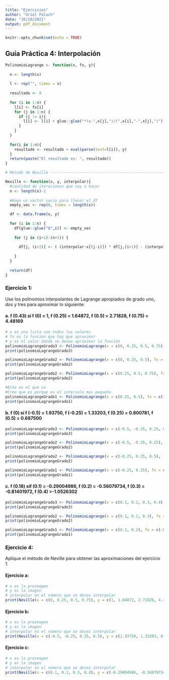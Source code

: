 ```yaml
---
title: "Ejercicios"
author: "Uriel Paluch"
date: "16/10/2021"
output: pdf_document
---
```


```r
knitr::opts_chunk$set(echo = TRUE)
```

## Guía Práctica 4: Interpolación

```r
PolinomioLagrange <- function(x, fx, y){
  
  n <- length(x)
  
  l <- rep("", times = n)
  
  resultado <- 0
  
  for (i in 1:n) {
    l[i] <- fx[i]
    for (j in 1:n) {
      if (j != i){
        l[i] <- l[i] + glue::glue("*(x-",x[j],")/(",x[i],"-",x[j],")")
      }
    }
  }
  
  for(i in 1:n){
    resultado <- resultado + eval(parse(text=l[i]), y)
  }
  return(paste("El resultado es: ", resultado))
}
```

```r
# Metodo de Neville -------------------------------------------------------

Neville <- function(x, y, interpolar){
  #cantidad de iteraciones que voy a hacer
  n <- length(x)-1
  
  #Hago un vector vacio para llenar el df
  empty_vec <- rep(0, times = length(x))  

  df <- data.frame(x, y)
  
  for (i in 1:n) {
    df[glue::glue("Q",i)] <- empty_vec
    
    for (j in (i+1):(n+1)) {
      
      df[j, (i+2)] <- ( (interpolar-x[(j-i)]) * df[j,(i+1)] - (interpolar-x[j]) * df[(j-1),(i+1)] )  / (x[j]-x[j-i])
  
    }
  }
  
  return(df)
}
```



### Ejercicio 1:
Use los polinomios interpolantes de Lagrange apropiados de grado uno, dos y tres para aproximar lo siguiente:  

#### a. f (0.43) si f (0) = 1, f (0.25) = 1.64872, f (0.5) = 2.71828, f (0.75) = 4.48169

```r
# x es una lista con todos los valores
# fx es la funcion que hay que aproximar
# y es el valor donde se desea aproximar la función
polinomioLagrangeGrado3 <- PolinomioLagrange(x = c(0, 0.25, 0.5, 0.75), fx = c(1, 1.64872, 2.71828, 4.48169), y = list(x = 0.43))
print(polinomioLagrangeGrado3)

polinomioLagrangeGrado2 <- PolinomioLagrange(x = c(0, 0.25, 0.5), fx = c(1, 1.64872, 2.71828), y = list(x = 0.43))
print(polinomioLagrangeGrado2)

polinomioLagrangeGrado2 <- PolinomioLagrange(x = c(0.25, 0.5, 0.75), fx = c(1.64872, 2.71828, 4.48169), y = list(x = 0.43))
print(polinomioLagrangeGrado2)

#Este es el que va
#Creo que es porque es el intervalo mas pequeño
polinomioLagrangeGrado1 <- PolinomioLagrange(x = c(0.25, 0.5), fx = c(1.64872, 2.71828), y = list(x = 0.43))
print(polinomioLagrangeGrado1)

```

#### b. f (0) si f (-0.5) = 1.93750, f (-0.25) = 1.33203, f (0.25) = 0.800781, f (0.5) = 0.687500
```r
polinomioLagrangeGrado3 <- PolinomioLagrange(x = c(-0.5, -0.25, 0.25, 0.5), fx = c(1.93750, 1.33203, 0.800781, 0.687500), y = list(x = 0))
print(polinomioLagrangeGrado3)

polinomioLagrangeGrado2 <- PolinomioLagrange(x = c(-0.5, -0.25, 0.25), fx = c(1.93750, 1.33203, 0.800781), y = list(x = 0))
print(polinomioLagrangeGrado2)

polinomioLagrangeGrado2 <- PolinomioLagrange(x = c(-0.25, 0.25, 0.5), fx = c(1.33203, 0.800781, 0.687500), y = list(x = 0))
print(polinomioLagrangeGrado2)

polinomioLagrangeGrado1 <- PolinomioLagrange(x = c(-0.25, 0.25), fx = c(1.33203, 0.800781), y = list(x = 0))
print(polinomioLagrangeGrado1)
```

#### c. f (0.18) sif (0.1) = -0.29004986, f (0.2) = -0.56079734, f (0.3) = -0.81401972, f (0.4) =-1.0526302

```r
polinomioLagrangeGrado3 <- PolinomioLagrange(x = c(0.1, 0.2, 0.3, 0.4), fx = c(-0.29004986, -0.56079734, -0.81401972, -1.0526302), y = list(x = 0.18))
print(polinomioLagrangeGrado3)

polinomioLagrangeGrado2 <- PolinomioLagrange(x = c(0.1, 0.2, 0.3), fx = c(-0.29004986, -0.56079734, -0.81401972), y = list(x = 0.18))
print(polinomioLagrangeGrado2)

polinomioLagrangeGrado1 <- PolinomioLagrange(x = c(0.1, 0.2), fx = c(-0.29004986, -0.56079734), y = list(x = 0.18))
print(polinomioLagrangeGrado1)
```

### Ejercicio 4:
Aplique el método de Neville para obtener las aproximaciones del ejercicio 1.

#### Ejercicio a:
```r
# x es la preimagen
# y es la imagen
# interpolar es el número que se desea interpolar
print(Neville(x = c(0, 0.25, 0.5, 0.75), y = c(1, 1.64872, 2.71828, 4.48169), interpolar = 0.43))
```

#### Ejercicio b:
```r
# x es la preimagen
# y es la imagen
# interpolar es el número que se desea interpolar
print(Neville(x = c(-0.5, -0.25, 0.25, 0.5), y = c(1.93750, 1.33203, 0.800781, 0.687500), interpolar = 0))
```

#### Ejercicio c:
```r
# x es la preimagen
# y es la imagen
# interpolar es el número que se desea interpolar
print(Neville(x = c(0.1, 0.2, 0.3, 0.4), y = c(-0.29004986, -0.56079734, -0.81401972, -1.0526302), interpolar = 0.18))
```

